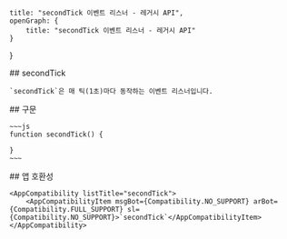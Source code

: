 
    title: "secondTick 이벤트 리스너 - 레거시 API",
    openGraph: {
        title: "secondTick 이벤트 리스너 - 레거시 API"
    }
}

<Section>
    ## secondTick

    `secondTick`은 매 틱(1초)마다 동작하는 이벤트 리스너입니다.
</Section>
<Section>
    ## 구문

    ~~~js
    function secondTick() {

    }
    ~~~
</Section>
<Section>
    ## 앱 호환성

    <AppCompatibility listTitle="secondTick">
        <AppCompatibilityItem msgBot={Compatibility.NO_SUPPORT} arBot={Compatibility.FULL_SUPPORT} sl={Compatibility.NO_SUPPORT}>`secondTick`</AppCompatibilityItem>
    </AppCompatibility>
</Section>